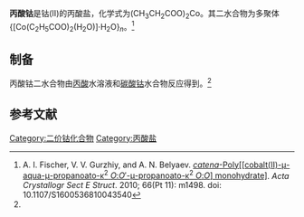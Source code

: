 {{chembox
| Verifiedfields = 
| Watchedfields = 
| verifiedrevid = 
| Name = 丙酸钴
| NameEn = Cobalt(II) propionate
| ImageFile = Cobalt propionate.png
| ImageSize = 
| ImageName = 
| IUPACName = 
| OtherNames = 
|Section1={{Chembox Identifiers
| CASNo_Ref = {{cascite|correct|CAS}}
| CASNo = 1560-69-6
| UNII_Ref = 
| UNII = 
| EINECS = 
| PubChem = 
| InChI = 
| SMILES = 
  }}
|Section3={{Chembox Properties
| Formula = (CH<sub>3</sub>CH<sub>2</sub>COO)<sub>2</sub>Co
| MolarMass = 205.079（无水）<BR>241.111（二水）
| Appearance = 
| Solubility = 
| MeltingPt = 
| MeltingPt_notes = 
| Density = 
  }}
}}

'''丙酸钴'''是钴(II)的丙酸盐，化学式为(CH<sub>3</sub>CH<sub>2</sub>COO)<sub>2</sub>Co。其二水合物为多聚体{[Co(C<sub>2</sub>H<sub>5</sub>COO)<sub>2</sub>(H<sub>2</sub>O)]·H<sub>2</sub>O}<sub>''n''</sub>。<ref name=fischer>A. I. Fischer, V. V. Gurzhiy, and A. N. Belyaev. [http://xueshu.baidu.com/s?wd=paperuri%3A%2850e6a90b8f41ce418ef87c4ed25f7153%29&filter=sc_long_sign&tn=SE_xueshusource_2kduw22v&sc_vurl=http%3A%2F%2Fwww.ncbi.nlm.nih.gov%2Fpmc%2Farticles%2FPMC3009297%2F&ie=utf-8&sc_us=4239469606560202910 ''catena''-Poly<nowiki>[[</nowiki>cobalt(II)-μ-aqua-μ-propanoato-κ<sup>2</sup> ''O'':''O''′-μ-propano­ato-κ<sup>2</sup> ''O'':''O''<nowiki>]</nowiki> monohydrate<nowiki>]</nowiki>]. ''Acta Crystallogr Sect E Struct''. 2010; 66(Pt 11): m1498.  doi: 10.1107/S1600536810043540</ref>
==制备==
丙酸钴二水合物由[[丙酸|丙酸]]水溶液和[[碳酸钴|碳酸钴]]水合物反应得到。<ref name=fischer />
==参考文献==
{{reflist}}
{{钴化合物}}
{{丙酸盐}}
[[Category:二价钴化合物|Category:二价钴化合物]]
[[Category:丙酸盐|Category:丙酸盐]]